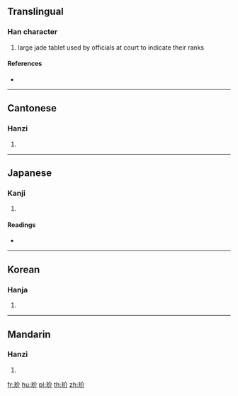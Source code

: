 ==Translingual==

===Han character===
{{Han char|rn=96|rad=玉|as=04|sn=8|four=18120|canj=MGOLL}}

# large jade tablet used by officials at court to indicate their ranks

====References====
* {{Han ref|kx=0728.040|dkj=20861|dj=1140.040|hdz=21104.100|uh=73A0|ud=29600|bh=CD6B|bd=52587}}

----

==Cantonese==

===Hanzi===
{{yue-hanzi|jyut=|y=gaai3}}

# {{defn|lang=yue|sort=玉04}}

----

==Japanese==

===Kanji===
{{ja-kanji|grade=|rs=玉04}}

# {{defn|lang=ja|sort=玉04}}

====Readings====
* {{ja-readings|on=[[かい]] (kai)|kun=}}

----

==Korean==

===Hanja===
{{ko-hanja|hangeul=개|eumhun=|rv=gae|mr=kae|y=kay}}

# {{defn|lang=ko|sort=玉04}}

----

==Mandarin==

===Hanzi===
{{cmn-hanzi|pin=[[bīn]] ([[bin1]]), [[fēn]] ([[fen1]]), [[jiè]] ([[jie4]])|wg=pin<sup>1</sup>, fen<sup>1</sup>, chieh<sup>4</sup>}}

# {{defn|lang=cmn|sort=玉04}}

[[fr:玠]]
[[hu:玠]]
[[pl:玠]]
[[th:玠]]
[[zh:玠]]